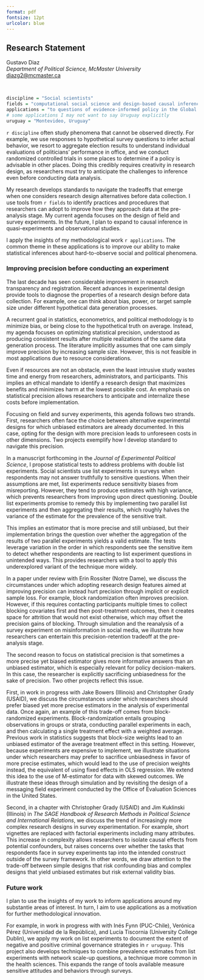 ```yaml
---
format: pdf
fontsize: 12pt
urlcolor: blue
---
```

## Research Statement

Gustavo Diaz  
*Department of Political Science, McMaster University*  
<diazg2@mcmaster.ca>  
\hrule

&nbsp;


```r
discipline = "Social scientists"
fields = "computational social science and design-based causal inference"
applications = "to questions of evidence-informed policy in the Global South"
# some applications I may not want to say Uruguay explicitly
uruguay = "Montevideo, Uruguay"
```


`r discipline` often study phenomena that cannot be observed directly. For example, we use responses to hypothetical survey questions to infer actual behavior, we resort to aggregate election results to understand individual evaluations of politicians' performance in office, and we conduct randomized controlled trials in some places to determine if a policy is advisable in other places. Doing this credibly requires creativity in research design, as researchers must try to anticipate the challenges to inference even before conducting data analysis.

My research develops standards to navigate the tradeoffs that emerge when one considers research design alternatives before data collection. I use tools from `r fields` to identify practices and procedures that researchers can adopt to improve how they approach data at the pre-analysis stage. My current agenda focuses on the design of field and survey experiments. In the future, I plan to expand to causal inference in quasi-experiments and observational studies.

I apply the insights of my methodological work `r applications`. The common theme in these applications is to improve our ability to make statistical inferences about hard-to-observe social and political phenomena.

### Improving precision before conducting an experiment

The last decade has seen considerable improvement in research transparency and registration. Recent advances in experimental design provide tools to diagnose the properties of a research design before data collection. For example, one can think about bias, power, or target sample size under different hypothetical data generation processes.

A recurrent goal in statistics, econometrics, and political methodology is to minimize bias, or being close to the hypothetical truth on average. Instead, my agenda focuses on optimizing statistical precision, understood as producing consistent results after multiple realizations of the same data generation process. The literature implicitly assumes that one cam simply improve precision by increasing sample size. However, this is not feasible in most applications due to resource considerations.

Even if resources are not an obstacle, even the least intrusive study wastes time and energy from researchers, administrators, and participants. This implies an ethical mandate to identify a research design that maximizes benefits and minimizes harm at the lowest possible cost. An emphasis on statistical precision allows researchers to anticipate and internalize these costs before implementation.

Focusing on field and survey experiments, this agenda follows two strands. First, researchers often face the choice between alternative experimental designs for which unbiased estimators are already documented. In this case, opting for the design with more precision leads to unforeseen costs in other dimensions. Two projects exemplify how I develop standard to navigate this precision.

In a manuscript forthcoming in the *Journal of Experimental Political Science*, I propose statistical tests to address problems with double list experiments. Social scientists use list experiments in surveys when respondents may not answer truthfully to sensitive questions. When their assumptions are met, list experiments reduce sensitivity biases from misreporting. However, they tend to produce estimates with high variance, which prevents researchers from improving upon direct questioning. Double list experiments promise to remedy this by implementing two parallel list experiments and then aggregating their results, which roughly halves the variance of the estimate for the prevalence of the sensitive trait. 

This implies an estimator that is more precise and still unbiased, but their implementation brings the question over whether the aggregation of the results of two parallel experiments yields a valid estimate. The tests leverage variation in the order in which respondents see the sensitive item to detect whether respondents are reacting to list experiment questions in unintended ways. This provides researchers with a tool to apply this underexplored variant of the technique more widely.

In a paper under review with Erin Rossiter (Notre Dame), we discuss the circumstances under which adopting research design features aimed at improving precision can instead hurt precision through implicit or explicit sample loss. For example, block randomization often improves precision. However, if this requires contacting participants multiple times to collect blocking covariates first and then post-treatment outcomes, then it creates space for attrition that would not exist otherwise, which may offset the precision gains of blocking. Through simulation and the reanalysis of a survey experiment on misinformation in social media, we illustrate how researchers can entertain this precision-retention tradeoff at the pre-analysis stage.

The second reason to focus on statistical precision is that sometimes a more precise yet biased estimator gives more informative answers than an unbiased estimator, which is especially relevant for policy decision-makers. In this case, the researcher is explicitly sacrificing unbiasedness for the sake of precision. Two other projects reflect this issue.

First, in work in progress with Jake Bowers (Illinois) and Christopher Grady (USAID), we discuss the circumstances under which researchers should prefer biased yet more precise estimators in the analysis of experimental data. Once again, an example of this trade-off comes from block-randomized experiments. Block-randomization entails grouping observations in groups or strata, conducting parallel experiments in each, and then calculating a single treatment effect with a weighted average. Previous work in statistics suggests that block-size weights lead to an unbiased estimator of the average treatment effect in this setting. However, because experiments are expensive to implement, we illustrate situations under which researchers may prefer to sacrifice unbiasedness in favor of more precise estimates, which would lead to the use of precision weights instead, the equivalent of using fixed effects in OLS regression. We extend this idea to the use of M-estimator for data with skewed outcomes. We illustrate these ideas through simulation and by revisiting the design of a messaging field experiment conducted by the Office of Evaluation Sciences in the United States.

<!-- If you squint you can fit the SAGE handbook here -->
Second, in a chapter with Christopher Grady (USAID) and Jim Kuklinski (Illinois) in *The SAGE Handbook of Research Methods in Political Science and International Relations*, we discuss the trend of increasingly more complex research designs in survey experimentation. For example, short vignettes are replaced with factorial experiments including many attributes. This increase in complexity allows researchers to isolate causal effects from potential confounders, but raises concerns over whether the tasks that respondents face in survey experiments tap into the intended construct outside of the survey framework. In other words, we draw attention to the trade-off between simple designs that risk confounding bias and complex designs that yield unbiased estimates but risk external validity bias.



### Future work
<!-- Perhaps pick and choose based on search -->
I plan to use the insights of my work to inform applications around my substantie areas of interest. In turn, I aim to use applications as a motivation for further methodological innovation.

For example, in work in progress with with Inés Fynn (PUC-Chile), Verónica Pérez (Universidad de la República), and Lucía Tiscornia (University College Dublin), we apply my work on list experiments to document the extent of negative and positive criminal governance strategies in `r uruguay`. This project also develops techniques to combine prevalence estimates from list experiments with network scale-up questions, a technique more common in the health sciences. This expands the range of tools available measure sensitive attitudes and behaviors through surveys.

